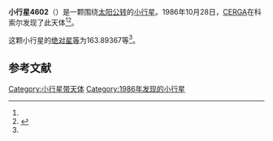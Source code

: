 {{Infobox planet
| bgcolour = #FFFFC0
| name = 4602 Heudier
| symbol = 
| image = 
| caption = 
| discovery = yes
| discovery_ref = 
| discoverer = [[CERGA|CERGA]]
| discovery_site = [[科索尔|科索尔]] 
| discovered = 1986年10月28日
| designations = yes
| mp_name = 
| named_after = 
| alt_names = 1986 UD3/ 1961 VU / 1978 YA2 / 1982 VY10
| mp_category = [[主带小行星|主带小行星]]
| orbit_ref = <ref name="a">[http://ssd.jpl.nasa.gov/sbdb.cgi?sstr=4602 4602 Heudier] {{Wayback|url=http://ssd.jpl.nasa.gov/sbdb.cgi?sstr=4602 |date=20210717183401 }}，小行星數據庫瀏覽器（JPL Small-Body Database Browser）－[[美国国家航空航天局|美国国家航空航天局]]喷气推进实验室</ref>
| epoch = 2456400.5 (2013年4月18日更新)
| aphelion = {{convert|3.0558254|AU|km|3|abbr=on|lk=out}}
| perihelion = {{convert|2.1808524|AU|km|3|abbr=on}}
| semimajor = {{convert|2.6183389|AU|km|3|abbr=on}}
| eccentricity = 0.1670855
| period = 1547.523412 [[日|日]]<br />4.24[[儒略年|儒略年]]
| avg_speed = 
| inclination = 12.40848
| asc_node = 237.30015
| mean_anomaly = 
| arg_peri = 163.89367
| satellites = 
| physical_characteristics = yes
| dimensions = 
| mass = 
| density = 
| surface_grav = 
| escape_velocity = 
| sidereal_day = 
| axial_tilt = 
| pole_ecliptic_lat = 
| pole_ecliptic_lon = 
| albedo = 
| temperatures= 
| temp_name1 = 
| mean_temp_1 = 
| max_temp_1 = 
| temp_name2 = 
| max_temp_2 = 
| spectral_type = 
| abs_magnitude = 163.89367
}}

'''小行星4602'''（{{lang-en|4602 Heudier}}）是一颗围绕[[太阳|太阳]][[公转|公转]]的[[小行星|小行星]]。1986年10月28日，[[CERGA|CERGA]]在科索尔发现了此天体<ref name="a" /><ref>{{cite news|title=小行星列表|url=http://cfa-www.harvard.edu/iau/lists/NumberedMPs.txt|accessdate=2013-07-08|newspaper=哈佛大学|archive-date=2008-05-17|archive-url=https://web.archive.org/web/20080517010638/http://cfa-www.harvard.edu/iau/lists/NumberedMPs.txt|dead-url=no}}</ref>。

这颗小行星的[[绝对星等|绝对星等]]为163.89367等<ref name="a" />。

==参考文献==
{{reflist}}
{{Minor Planet Number|[[小行星4601|小行星4601]]|[[小行星4603|小行星4603]]}}

{{小天体}}

[[Category:小行星带天体|Category:小行星带天体]]
[[Category:1986年发现的小行星|Category:1986年发现的小行星]]

{{asteroid-stub}}